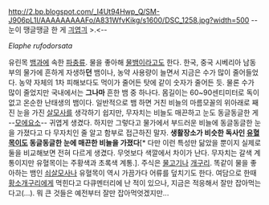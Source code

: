 http://2.bp.blogspot.com/_I4Ut94Hwp_Q/SM-J906pL1I/AAAAAAAAAFo/A831WfvKikg/s1600/DSC_1258.jpg?width=500
--눈이 땡글땡글 한 게 [[긔엽긔]] >.<--

''Elaphe rufodorsata''

유린목 [[뱀]]과에 속한 [[파충류]]. 물을 좋아해 [[물뱀]]이라고도 한다. 한국, 중국 시베리아 남동부의 물가에 흔하게 자생하'''던''' 뱀이나, 농약 사용량이 늘면서 지금은 수가 많이 줄어들었다. 농약 자체의 1차 피해보다도 먹이가 줄어든 탓에 같이 숫자가 줄어든 듯. 물론 수가 많이 줄었지만 국내에서는 '''그나마''' 흔한 뱀 중 하나다.
몸길이는 60~90센티미터로 독이 없고 온순한 난태생의 뱀이다. 일반적으로 뱀 하면 거친 비늘의 마름모꼴의 위아래로 째진 눈을 가진 [[살모사]]를 생각하기 쉽지만, 무자치는 비늘도 매끈하고 눈도 동글동글한 게 --[[모에속성|모에요소]]-- 귀엽게 생겼다. 하지만 그렇다고 물가에서 부드러운 비늘에 동글동글한 눈을 가졌다고 다 무자치인 줄 알고 함부로 접근하진 말자. '''생활장소가 비슷한 독사인 [[유혈목이]]도 동글동글한 눈에 매끈한 비늘을 가졌다'''[* 다만 이런 특성만 닮았을 뿐이지 실제로 둘을 비교해보면 전혀 다르게 생겼다. 무엇보다 색깔에서 차이가 난다. 무자치는 갈색 계통이지만 유혈목이는 주황색과 초록색 계통.].
주식은 [[물고기]]나 [[개구리]]. 똑같이 물을 좋아하는 뱀인 [[쇠살모사]]나 유혈목이 역시 가끔가다 어류를 덮치기도 한다.
여담으로 한때 [[황소개구리]]에게 먹힌다고 다큐멘터리에 난 적이 있으나, 지금은 적응해서 잘만 잡아먹는다고(...). 뭐 큰 것들은 예전부터 잘만 잡아먹엇겠지만...
